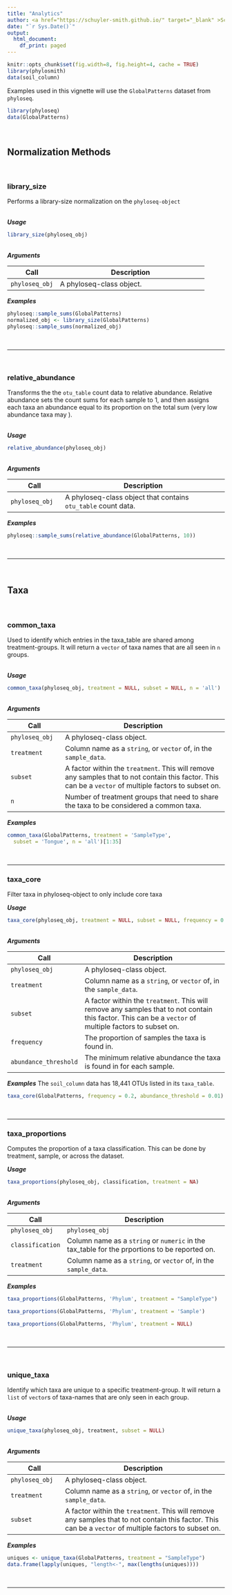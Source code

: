 ```yaml
---
title: "Analytics"
author: <a href="https://schuyler-smith.github.io/" target="_blank" >Schuyler D. Smith</a>
date: "`r Sys.Date()`"
output:
  html_document:
    df_print: paged
---
```


```r
knitr::opts_chunk$set(fig.width=8, fig.height=4, cache = TRUE)
library(phylosmith)
data(soil_column)
```

Examples used in this vignette will use the `GlobalPatterns` dataset from `phyloseq`.

```r
library(phyloseq)
data(GlobalPatterns)
```

<br>

## Normalization Methods

<br>

### library_size
<a name="library_size"></a>

Performs a library-size normalization on the `phyloseq-object`

<br>
***Usage***
```r
library_size(phyloseq_obj)
```

<br>
***Arguments***

Call | Description
-------------------- | ------------------------------------------------------------
`phyloseq_obj` | A phyloseq-class object.

***Examples***
```r
phyloseq::sample_sums(GlobalPatterns)
normalized_obj <- library_size(GlobalPatterns)
phyloseq::sample_sums(normalized_obj)
```

<br>

***

<br>

### relative_abundance
<a name="relative_abundance"></a>

Transforms the the `otu_table` count data to relative abundance. Relative abundance sets the count sums for each sample to 1, and then assigns each taxa an abundance equal to its proportion on the total sum (very low abundance taxa may ).

<br>
***Usage***
```r
relative_abundance(phyloseq_obj)
```

<br>
***Arguments***

Call | Description
-------------------- | ------------------------------------------------------------
`phyloseq_obj` | A phyloseq-class object that contains `otu_table` count data.

***Examples***

```r
phyloseq::sample_sums(relative_abundance(GlobalPatterns, 10))
```

<br>

***

<br>

## Taxa

<br>

### common_taxa
<a name="common_taxa"></a>

Used to identify which entries in the taxa_table are shared among 
treatment-groups. It will return a `vector` of taxa names that are all seen
in `n` groups.

<br>
***Usage***
```r
common_taxa(phyloseq_obj, treatment = NULL, subset = NULL, n = 'all')
```

<br>
***Arguments***

Call | Description
-------------------- | ------------------------------------------------------------
`phyloseq_obj` | A phyloseq-class object.
`treatment` | Column name as a `string`, or `vector` of, in the `sample_data`.
`subset` | A factor within the `treatment`. This will remove any samples that to not contain this factor. This can be a `vector` of multiple factors to subset on.
`n` | Number of treatment groups that need to share the taxa to be considered a common taxa.

***Examples***
```r
common_taxa(GlobalPatterns, treatment = 'SampleType', 
  subset = 'Tongue', n = 'all')[1:35]
```

<br>

***

### taxa_core
<a name="taxa_core"></a>

Filter taxa in phyloseq-object to only include core taxa

***Usage***
```r
taxa_core(phyloseq_obj, treatment = NULL, subset = NULL, frequency = 0.5, abundance_threshold = 0.01)
```

<br>
***Arguments***

Call | Description
-------------------- | ------------------------------------------------------------
`phyloseq_obj` | A phyloseq-class object.
`treatment` | Column name as a `string`, or `vector` of, in the `sample_data`.
`subset` | A factor within the `treatment`. This will remove any samples that to not contain this factor. This can be a `vector` of multiple factors to subset on.
`frequency` | The proportion of samples the taxa is found in.
`abundance_threshold` | The minimum relative abundance the taxa is found in for each sample.

***Examples***
The `soil_column` data has 18,441 OTUs listed in its `taxa_table`.
```r
taxa_core(GlobalPatterns, frequency = 0.2, abundance_threshold = 0.01)
```

<br>

***

### taxa_proportions
<a name="taxa_proportions"></a>

Computes the proportion of a taxa classification. This can be done by treatment, sample, or across the dataset.

***Usage***
```r
taxa_proportions(phyloseq_obj, classification, treatment = NA)
```

<br>
***Arguments***

Call | Description
-------------------- | ------------------------------------------------------------
`phyloseq_obj` | `phyloseq_obj` | A phyloseq-class object.
`classification` | Column name as a `string` or `numeric` in the tax_table for the prportions to be reported on.
`treatment` | Column name as a `string`, or `vector` of, in the `sample_data`.

***Examples***
```r
taxa_proportions(GlobalPatterns, 'Phylum', treatment = "SampleType")
```
```r
taxa_proportions(GlobalPatterns, 'Phylum', treatment = 'Sample')
```
```r
taxa_proportions(GlobalPatterns, 'Phylum', treatment = NULL)
```

<br>

***

<br>

### unique_taxa
<a name="unique_taxa"></a>

Identify which taxa are unique to a specific treatment-group. It will return a `list` of `vector`s of taxa-names that are only seen in each group.

<br>
***Usage***
```r
unique_taxa(phyloseq_obj, treatment, subset = NULL)
```

<br>
***Arguments***

Call | Description
-------------------- | ------------------------------------------------------------
`phyloseq_obj` | A phyloseq-class object.
`treatment` | Column name as a `string`, or `vector` of, in the `sample_data`.
`subset` | A factor within the `treatment`. This will remove any samples that to not contain this factor. This can be a `vector` of multiple factors to subset on.

***Examples***
```r
uniques <- unique_taxa(GlobalPatterns, treatment = "SampleType")
data.frame(lapply(uniques, "length<-", max(lengths(uniques))))
```

<br>

***

